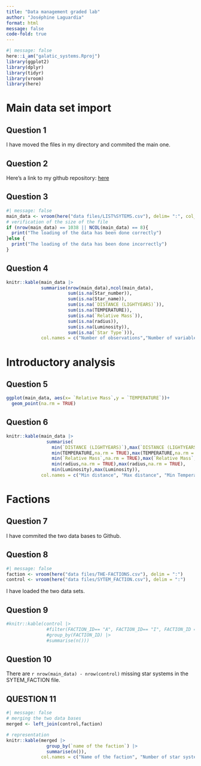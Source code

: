 ```yaml
---
title: "Data management graded lab"
author: "Joséphine Laguardia"
format: html
message: false
code-fold: true
---
```


```r
#| message: false
here::i_am("galatic_systems.Rproj")
library(ggplot2)
library(dplyr)
library(tidyr)
library(vroom)
library(here)
```

# Main data set import

## Question 1

I have moved the files in my directory and commited the main one.

## Question 2

Here's a link to my github repository: [here](https://github.com/laguajosephine/galatic_systems)

## Question 3

```r
#| message: false
main_data <- vroom(here("data files/LIST%SYTEMS.csv"), delim= ":", col_types = cols(Star_number = "n",Star_name = "c", `DISTANCE (LIGHTYEARS)`= "n", TEMPERATURE = "n", `Relative Mass`= "n", radius = "n", Luminosity = "n", `Star Type`= "c"))
# verification of the size of the file
if (nrow(main_data) == 1038 || NCOL(main_data) == 8){
  print("The loading of the data has been done correctly")
}else {
  print("The loading of the data has been done incorrectly")
}
```

## Question 4

```r
knitr::kable(main_data |>
             summarise(nrow(main_data),ncol(main_data),
                       sum(is.na(Star_number)),
                       sum(is.na(Star_name)),
                       sum(is.na(`DISTANCE (LIGHTYEARS)`)),
                       sum(is.na(TEMPERATURE)),
                       sum(is.na(`Relative Mass`)),
                       sum(is.na(radius)),
                       sum(is.na(Luminosity)),
                       sum(is.na(`Star Type`))),
             col.names = c("Number of observations","Number of variables","Number of missing values for Star_number","Number of missing values for Star_name","Number of missing values for Distance","Number of missing values for Temperature","Number of missing values for Relative mass","Number of missing values for radius","Number of missing values for Luminosity","Number of missing values for Star Type" ))
```

# Introductory analysis

## Question 5

```r
ggplot(main_data, aes(x= `Relative Mass`,y = `TEMPERATURE`))+
  geom_point(na.rm = TRUE)
```

## Question 6

```r
knitr::kable(main_data |>
               summarise(
                 min(`DISTANCE (LIGHTYEARS)`),max(`DISTANCE (LIGHTYEARS)`),
                 min(TEMPERATURE,na.rm = TRUE),max(TEMPERATURE,na.rm = TRUE),
                 min(`Relative Mass`,na.rm = TRUE),max(`Relative Mass`,na.rm = TRUE),
                 min(radius,na.rm = TRUE),max(radius,na.rm = TRUE),
                 min(Luminosity),max(Luminosity)),
             col.names = c("Min distance", "Max distance", "Min Temperature", "Max Temperature", "Min Relative mass", "Max Relative mass", "Min Radius", "Max radius", "Min Luminosity", "Max Luminosity"))

```

# Factions

## Question 7

I have commited the two data bases to Github.

## Question 8

```r
#| message: false
faction <- vroom(here("data files/THE-FACTIONS.csv"), delim = ":")
control <- vroom(here("data files/SYTEM_FACTION.csv"), delim = ":")
```

I have loaded the two data sets.

## Question 9

```r
#knitr::kable(control |>
               #filter(FACTION_ID== "A", FACTION_ID== "I", FACTION_ID == "U") +
               #group_by(FACTION_ID) |>
               #summarise(n()))
```


## Question 10

There are `r nrow(main_data) - nrow(control)` missing star systems in the SYTEM_FACTION file. 

## QUESTION 11

```r
#| message: false
# merging the two data bases
merged <- left_join(control,faction)

# representation
knitr::kable(merged |>
               group_by(`name of the faction`) |>
               summarise(n()),
             col.names = c("Name of the faction", "Number of star systems"))
```

